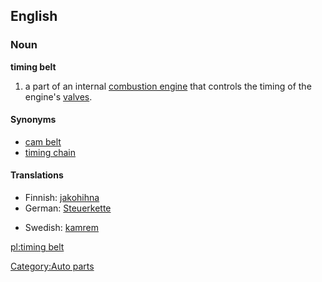 ==English==
{{wikipedia}}
===Noun===

'''timing belt'''

#a part of an internal [[combustion engine]] that controls the timing of the engine's [[valve]]s.

====Synonyms====
*[[cam belt]]
*[[timing chain]]

====Translations====
{{trans-top|a part of an internal combustion engine}}
*Finnish: [[jakohihna]]
*German: [[Steuerkette]]
{{trans-mid}}
*Swedish: [[kamrem]]
{{trans-bottom}}

[[Category:Auto parts]]

[[pl:timing belt]]